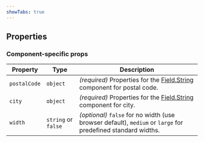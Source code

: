 ```yaml
---
showTabs: true
---
```



## Properties

<StandardProperties type="string" />

### Component-specific props

| Property     | Type                | Description                                                                                                                            |
| ------------ | ------------------- | -------------------------------------------------------------------------------------------------------------------------------------- |
| `postalCode` | `object`            | _(required)_ Properties for the [Field.String](/uilib/extensions/forms/Field/base-input-components/String/) component for postal code. |
| `city`       | `object`            | _(required)_ Properties for the [Field.String](/uilib/extensions/forms/Field/base-input-components/String/) component for city.        |
| `width`      | `string` or `false` | _(optional)_ `false` for no width (use browser default), `medium` or `large` for predefined standard widths.                           |
